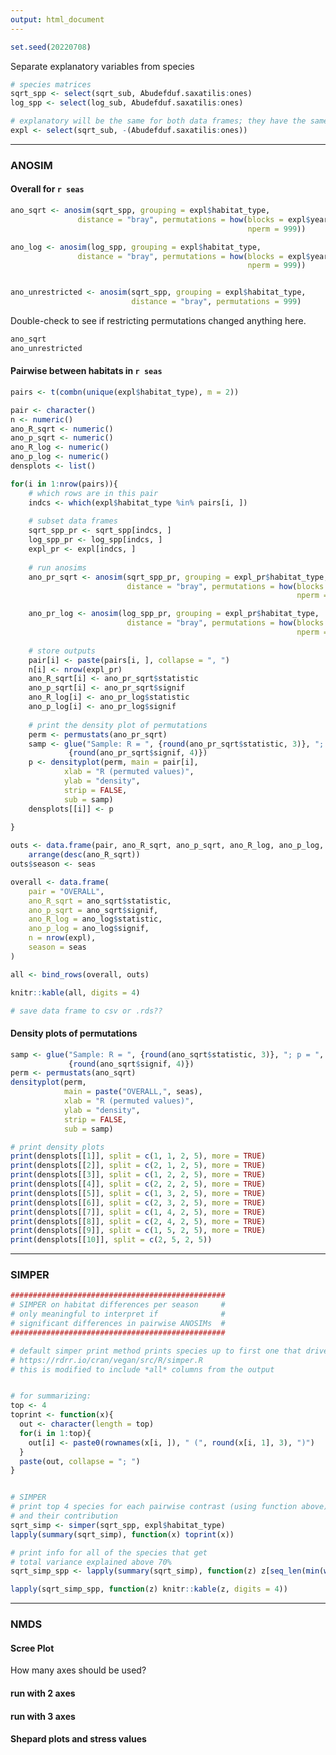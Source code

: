 ```yaml
---
output: html_document
---
```


```r
set.seed(20220708)
```


Separate explanatory variables from species  

```r
# species matrices
sqrt_spp <- select(sqrt_sub, Abudefduf.saxatilis:ones)
log_spp <- select(log_sub, Abudefduf.saxatilis:ones)

# explanatory will be the same for both data frames; they have the same rows
expl <- select(sqrt_sub, -(Abudefduf.saxatilis:ones))
```




***  

### ANOSIM  


#### Overall for `r seas`  

```r
ano_sqrt <- anosim(sqrt_spp, grouping = expl$habitat_type,
               distance = "bray", permutations = how(blocks = expl$year_season,
                                                     nperm = 999))

ano_log <- anosim(log_spp, grouping = expl$habitat_type,
               distance = "bray", permutations = how(blocks = expl$year_season,
                                                     nperm = 999))


ano_unrestricted <- anosim(sqrt_spp, grouping = expl$habitat_type,
                           distance = "bray", permutations = 999)

```


Double-check to see if restricting permutations changed anything here.  

```r
ano_sqrt
ano_unrestricted  
```



#### Pairwise between habitats in `r seas`  

```r
pairs <- t(combn(unique(expl$habitat_type), m = 2))
```


```r
pair <- character()
n <- numeric()
ano_R_sqrt <- numeric()
ano_p_sqrt <- numeric()
ano_R_log <- numeric()
ano_p_log <- numeric()
densplots <- list()

for(i in 1:nrow(pairs)){
    # which rows are in this pair  
    indcs <- which(expl$habitat_type %in% pairs[i, ])
    
    # subset data frames
    sqrt_spp_pr <- sqrt_spp[indcs, ]
    log_spp_pr <- log_spp[indcs, ]
    expl_pr <- expl[indcs, ]
    
    # run anosims  
    ano_pr_sqrt <- anosim(sqrt_spp_pr, grouping = expl_pr$habitat_type,
                          distance = "bray", permutations = how(blocks = expl_pr$year_season,
                                                                nperm = 999))

    ano_pr_log <- anosim(log_spp_pr, grouping = expl_pr$habitat_type,
                          distance = "bray", permutations = how(blocks = expl_pr$year_season,
                                                                nperm = 999))
    
    # store outputs
    pair[i] <- paste(pairs[i, ], collapse = ", ")
    n[i] <- nrow(expl_pr)
    ano_R_sqrt[i] <- ano_pr_sqrt$statistic
    ano_p_sqrt[i] <- ano_pr_sqrt$signif
    ano_R_log[i] <- ano_pr_log$statistic
    ano_p_log[i] <- ano_pr_log$signif
    
    # print the density plot of permutations  
    perm <- permustats(ano_pr_sqrt)
    samp <- glue("Sample: R = ", {round(ano_pr_sqrt$statistic, 3)}, "; p = ",
             {round(ano_pr_sqrt$signif, 4)})
    p <- densityplot(perm, main = pair[i],
            xlab = "R (permuted values)",
            ylab = "density",
            strip = FALSE,
            sub = samp)
    densplots[[i]] <- p
   
}
```


```r
outs <- data.frame(pair, ano_R_sqrt, ano_p_sqrt, ano_R_log, ano_p_log, n) %>% 
    arrange(desc(ano_R_sqrt))
outs$season <- seas

overall <- data.frame(
    pair = "OVERALL",
    ano_R_sqrt = ano_sqrt$statistic,
    ano_p_sqrt = ano_sqrt$signif,
    ano_R_log = ano_log$statistic,
    ano_p_log = ano_log$signif,
    n = nrow(expl),
    season = seas
)

all <- bind_rows(overall, outs)

knitr::kable(all, digits = 4)

# save data frame to csv or .rds??

```

#### Density plots of permutations  

```r
samp <- glue("Sample: R = ", {round(ano_sqrt$statistic, 3)}, "; p = ",
             {round(ano_sqrt$signif, 4)})
perm <- permustats(ano_sqrt)
densityplot(perm, 
            main = paste("OVERALL,", seas),
            xlab = "R (permuted values)",
            ylab = "density",
            strip = FALSE,
            sub = samp)
```


```r
# print density plots
print(densplots[[1]], split = c(1, 1, 2, 5), more = TRUE)
print(densplots[[2]], split = c(2, 1, 2, 5), more = TRUE)
print(densplots[[3]], split = c(1, 2, 2, 5), more = TRUE)
print(densplots[[4]], split = c(2, 2, 2, 5), more = TRUE)
print(densplots[[5]], split = c(1, 3, 2, 5), more = TRUE)
print(densplots[[6]], split = c(2, 3, 2, 5), more = TRUE)
print(densplots[[7]], split = c(1, 4, 2, 5), more = TRUE)
print(densplots[[8]], split = c(2, 4, 2, 5), more = TRUE)
print(densplots[[9]], split = c(1, 5, 2, 5), more = TRUE)
print(densplots[[10]], split = c(2, 5, 2, 5))
```



***  

### SIMPER  

```r
################################################
# SIMPER on habitat differences per season     #
# only meaningful to interpret if              #
# significant differences in pairwise ANOSIMs  #
################################################

# default simper print method prints species up to first one that drives cumulative sum above 0.7
# https://rdrr.io/cran/vegan/src/R/simper.R
# this is modified to include *all* columns from the output


# for summarizing:
top <- 4
toprint <- function(x){
  out <- character(length = top)
  for(i in 1:top){
    out[i] <- paste0(rownames(x[i, ]), " (", round(x[i, 1], 3), ")")
  }
  paste(out, collapse = "; ")
}


# SIMPER
# print top 4 species for each pairwise contrast (using function above)
# and their contribution
sqrt_simp <- simper(sqrt_spp, expl$habitat_type)
lapply(summary(sqrt_simp), function(x) toprint(x))

# print info for all of the species that get 
# total variance explained above 70%
sqrt_simp_spp <- lapply(summary(sqrt_simp), function(z) z[seq_len(min(which(z$cumsum >= 0.7))), ])

lapply(sqrt_simp_spp, function(z) knitr::kable(z, digits = 4))
```

***  

### NMDS  

#### Scree Plot  

How many axes should be used?  


#### run with 2 axes  


#### run with 3 axes  


#### Shepard plots and stress values  